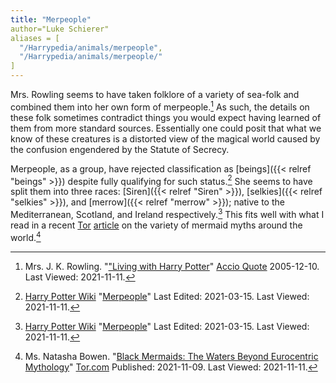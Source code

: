 ```yaml
---
title: "Merpeople"
author="Luke Schierer"
aliases = [
  "/Harrypedia/animals/merpeople",
  "/Harrypedia/animals/merpeople/"
]
---
```


Mrs. Rowling seems to have taken folklore of a variety of sea-folk and combined
them into her own form of merpeople.[^211111-3]  As such, the details on these
folk sometimes contradict things you would expect having learned of them from
more standard sources.  Essentially one could posit that what we know of these
creatures is a distorted view of the magical world caused by the confusion
engendered by the Statute of Secrecy.  

Merpeople, as a group, have rejected classification as [beings]({{< relref "beings" >}}) 
despite fully qualifying for such status.[^211111-4]  She seems to have split
them into three races: [Siren]({{< relref "Siren" >}}), [selkies]({{< relref "selkies" >}}), 
and [merrow]({{< relref "merrow" >}}); native to the Mediterranean, Scotland,
and Ireland respectively.[^211111-5] This fits well with what I read in a
recent [Tor][] [article][tbm1] on the variety of mermaid myths around the
world.[^211111-6]

[tbm1]: https://www.tor.com/2021/11/09/black-mermaids-the-waters-beyond-eurocentric-mythology/

[Tor]: https://www.tor.com/

[^211111-6]: Ms. Natasha Bowen.
    "[Black Mermaids: The Waters Beyond Eurocentric Mythology](https://www.tor.com/2021/11/09/black-mermaids-the-waters-beyond-eurocentric-mythology/)"
    [Tor.com](https://www.tor.com/) Published: 2021-11-09. Last Viewed: 2021-11-11.

[^211111-5]: [Harry Potter Wiki](https://harrypotter.fandom.com/wiki)
    "[Merpeople](https://harrypotter.fandom.com/wiki/Merpeople)"
    Last Edited: 2021-03-15. Last Viewed: 2021-11-11.

[^211111-4]: [Harry Potter Wiki](https://harrypotter.fandom.com/wiki)
    "[Merpeople](https://harrypotter.fandom.com/wiki/Merpeople)"
    Last Edited: 2021-03-15. Last Viewed: 2021-11-11.

[^211111-3]: Mrs. J. K. Rowling.
    "["Living with Harry Potter](http://www.accio-quote.org/articles/2005/1205-bbc-fry.html)"
    [Accio Quote](http://www.accio-quote.org) 2005-12-10. Last Viewed: 2021-11-11.
